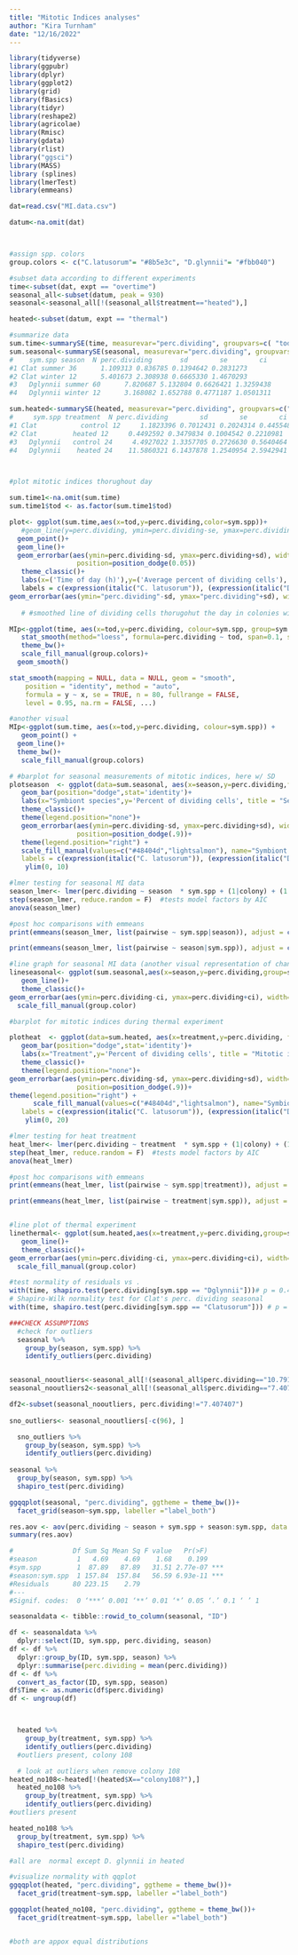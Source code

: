 ```yaml
---
title: "Mitotic Indices analyses"
author: "Kira Turnham"
date: "12/16/2022"
---
```


```r

library(tidyverse)
library(ggpubr)
library(dplyr)
library(ggplot2)
library(grid)
library(fBasics)
library(tidyr)
library(reshape2)
library(agricolae)
library(Rmisc)
library(gdata)
library(rlist)
library("ggsci")
library(MASS)
library (splines)
library(lmerTest)
library(emmeans)

dat=read.csv("MI.data.csv")

datum<-na.omit(dat)



#assign spp. colors
group.colors <- c("C.latusorum"= "#8b5e3c", "D.glynnii"= "#fbb040")

#subset data according to different experiments
time<-subset(dat, expt == "overtime")
seasonal_all<-subset(datum, peak = 930)
seasonal<-seasonal_all[!(seasonal_all$treatment=="heated"),]

heated<-subset(datum, expt == "thermal")

#summarize data
sum.time<-summarySE(time, measurevar="perc.dividing", groupvars=c( "tod", "sym.spp"))
sum.seasonal<-summarySE(seasonal, measurevar="perc.dividing", groupvars=c("sym.spp", "season"))
#    sym.spp season  N perc.dividing       sd        se        ci
#1 Clat summer 36      1.109313 0.836785 0.1394642 0.2831273
#2 Clat winter 12      5.401673 2.308938 0.6665330 1.4670293
#3   Dglynnii summer 60      7.820687 5.132804 0.6626421 1.3259438
#4   Dglynnii winter 12      3.168082 1.652788 0.4771187 1.0501311

sum.heated<-summarySE(heated, measurevar="perc.dividing", groupvars=c("sym.spp", "treatment"))
#     sym.spp treatment  N perc.dividing        sd        se        ci
#1 Clat           control 12     1.1823396 0.7012431 0.2024314 0.4455486
#2 Clat         heated 12     0.4492592 0.3479834 0.1004542 0.2210981
#3   Dglynnii   control 24     4.4927022 1.3357705 0.2726630 0.5640464
#4   Dglynnii    heated 24    11.5860321 6.1437878 1.2540954 2.5942941




```


```r
#plot mitotic indices thorughout day

sum.time1<-na.omit(sum.time)
sum.time1$tod <- as.factor(sum.time1$tod)

plot<- ggplot(sum.time,aes(x=tod,y=perc.dividing,color=sym.spp))+
   #geom_line(y=perc.dividing, ymin=perc.dividing-se, ymax=perc.dividing+se)+
  geom_point()+
  geom_line()+
  geom_errorbar(aes(ymin=perc.dividing-sd, ymax=perc.dividing+sd), width=.2,
                 position=position_dodge(0.05))
   theme_classic()+
   labs(x=('Time of day (h)'),y=('Average percent of dividing cells'), title = 'Summer mitotic indices thoughout a day')+
   labels = c(expression(italic("C. latusorum")), (expression(italic("D. glynnii"))))+
geom_errorbar(aes(ymin="perc.dividing"-sd, ymax="perc.dividing"+sd), width=.1)
   
   # #smoothed line of dividing cells thorugohut the day in colonies with Clat or Dglynnii

MIp<-ggplot(time, aes(x=tod,y=perc.dividing, colour=sym.spp, group=sym.spp)) +
   stat_smooth(method="loess", formula=perc.dividing ~ tod, span=0.1, se=TRUE, aes(fill=sym.spp), alpha=0.3) +
   theme_bw()+
   scale_fill_manual(group.colors)+
  geom_smooth()

stat_smooth(mapping = NULL, data = NULL, geom = "smooth",
    position = "identity", method = "auto",
    formula = y ~ x, se = TRUE, n = 80, fullrange = FALSE,
    level = 0.95, na.rm = FALSE, ...)

#another visual
MIp<-ggplot(sum.time, aes(x=tod,y=perc.dividing, colour=sym.spp)) +
   geom_point() +
  geom_line()+
  theme_bw()+
   scale_fill_manual(group.colors)
```


```r

# #barplot for seasonal measurements of mitotic indices, here w/ SD
plotseason  <- ggplot(data=sum.seasonal, aes(x=season,y=perc.dividing,fill=sym.spp))+
   geom_bar(position="dodge",stat='identity')+
   labs(x="Symbiont species",y='Percent of dividing cells', title = "Seasonal mitotic indices")+
   theme_classic()+
   theme(legend.position="none")+
   geom_errorbar(aes(ymin=perc.dividing-sd, ymax=perc.dividing+sd), width=.2,
                 position=position_dodge(.9))+
   theme(legend.position="right") +  
   scale_fill_manual(values=c("#48404d","lightsalmon"), name="Symbiont spp.",
   labels = c(expression(italic("C. latusorum")), (expression(italic("D. glynnii")))))+
    ylim(0, 10)

#lmer testing for seasonal MI data
season_lmer<- lmer(perc.dividing ~ season  * sym.spp + (1|colony) + (1|rep), data=seasonal)
step(season_lmer, reduce.random = F)  #tests model factors by AIC
anova(season_lmer)

#post hoc comparisons with emmeans
print(emmeans(season_lmer, list(pairwise ~ sym.spp|season)), adjust = c('mvt'))

print(emmeans(season_lmer, list(pairwise ~ season|sym.spp)), adjust = c('mvt'))

#line graph for seasonal MI data (another visual representation of change)
lineseasonal<- ggplot(sum.seasonal,aes(x=season,y=perc.dividing,group=sym.spp, color=sym.spp))+
   geom_line()+
   theme_classic()+
geom_errorbar(aes(ymin=perc.dividing-ci, ymax=perc.dividing+ci), width=.1)+
  scale_fill_manual(group.color)
```


```r
#barplot for mitotic indices during thermal experiment

plotheat  <- ggplot(data=sum.heated, aes(x=treatment,y=perc.dividing, fill=sym.spp))+
   geom_bar(position="dodge",stat='identity')+
   labs(x="Treatment",y='Percent of dividing cells', title = "Mitotic indices during thermal experiment")+
   theme_classic()+
   theme(legend.position="none")+
geom_errorbar(aes(ymin=perc.dividing-sd, ymax=perc.dividing+sd), width=.2,
                 position=position_dodge(.9))+
theme(legend.position="right") + 
      scale_fill_manual(values=c("#48404d","lightsalmon"), name="Symbiont spp.",
   labels = c(expression(italic("C. latusorum")), (expression(italic("D. glynnii")))))+
    ylim(0, 20)

#lmer testing for heat treatment
heat_lmer<- lmer(perc.dividing ~ treatment  * sym.spp + (1|colony) + (1|rep), data=heated)
step(heat_lmer, reduce.random = F)  #tests model factors by AIC
anova(heat_lmer)

#post hoc comparisons with emmeans
print(emmeans(heat_lmer, list(pairwise ~ sym.spp|treatment)), adjust = c('mvt'))

print(emmeans(heat_lmer, list(pairwise ~ treatment|sym.spp)), adjust = c('mvt'))


#line plot of thermal experiment
linethermal<- ggplot(sum.heated,aes(x=treatment,y=perc.dividing,group=sym.spp, color=sym.spp))+
   geom_line()+
   theme_classic()+
geom_errorbar(aes(ymin=perc.dividing-ci, ymax=perc.dividing+ci), width=.1)+
  scale_fill_manual(group.color)

#test normality of residuals vs .
with(time, shapiro.test(perc.dividing[sym.spp == "Dglynnii"]))# p = 0.4602
# Shapiro-Wilk normality test for Clat's perc. dividing seasonal
with(time, shapiro.test(perc.dividing[sym.spp == "Clatusorum"])) # p = 0.7543
```


```r
###CHECK ASSUMPTIONS 
  #check for outliers
  seasonal %>%
    group_by(season, sym.spp) %>%
    identify_outliers(perc.dividing)


seasonal_nooutliers<-seasonal_all[!(seasonal_all$perc.dividing=="10.791367"),]
seasonal_nooutliers2<-seasonal_all[!(seasonal_all$perc.dividing=="7.407407"),]

df2<-subset(seasonal_nooutliers, perc.dividing!="7.407407")
   
sno_outliers<- seasonal_nooutliers[-c(96), ]

  sno_outliers %>%
    group_by(season, sym.spp) %>%
    identify_outliers(perc.dividing)
  
seasonal %>%
  group_by(season, sym.spp) %>%
  shapiro_test(perc.dividing)

ggqqplot(seasonal, "perc.dividing", ggtheme = theme_bw())+
  facet_grid(season~sym.spp, labeller ="label_both")

res.aov <- aov(perc.dividing ~ season + sym.spp + season:sym.spp, data = df)
summary(res.aov)

#               Df Sum Sq Mean Sq F value   Pr(>F)    
#season          1   4.69    4.69    1.68    0.199    
#sym.spp         1  87.89   87.89   31.51 2.77e-07 ***
#season:sym.spp  1 157.84  157.84   56.59 6.93e-11 ***
#Residuals      80 223.15    2.79                     
#---
#Signif. codes:  0 ‘***’ 0.001 ‘**’ 0.01 ‘*’ 0.05 ‘.’ 0.1 ‘ ’ 1

seasonaldata <- tibble::rowid_to_column(seasonal, "ID")

df <- seasonaldata %>%
  dplyr::select(ID, sym.spp, perc.dividing, season)
df <- df %>%
  dplyr::group_by(ID, sym.spp, season) %>%
  dplyr::summarise(perc.dividing = mean(perc.dividing))
df <- df %>%
  convert_as_factor(ID, sym.spp, season)
df$Time <- as.numeric(df$perc.dividing)
df <- ungroup(df)



  heated %>%
    group_by(treatment, sym.spp) %>%
    identify_outliers(perc.dividing)
  #outliers present, colony 108

  # look at outliers when remove colony 108
heated_no108<-heated[!(heated$X=="colony108?"),]
  heated_no108 %>%
    group_by(treatment, sym.spp) %>%
    identify_outliers(perc.dividing)
#outliers present

heated_no108 %>%
  group_by(treatment, sym.spp) %>%
  shapiro_test(perc.dividing)

#all are  normal except D. glynnii in heated

#visualize normality with qqplot
ggqqplot(heated, "perc.dividing", ggtheme = theme_bw())+
  facet_grid(treatment~sym.spp, labeller ="label_both")

ggqqplot(heated_no108, "perc.dividing", ggtheme = theme_bw())+
  facet_grid(treatment~sym.spp, labeller ="label_both")


#both are appox equal distributions
```

